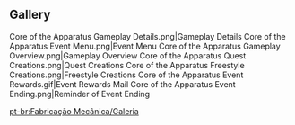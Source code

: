 {{Event Tabs}}
==Gallery==
<gallery>
Core of the Apparatus Gameplay Details.png|Gameplay Details
Core of the Apparatus Event Menu.png|Event Menu
Core of the Apparatus Gameplay Overview.png|Gameplay Overview
Core of the Apparatus Quest Creations.png|Quest Creations
Core of the Apparatus Freestyle Creations.png|Freestyle Creations
Core of the Apparatus Event Rewards.gif|Event Rewards
Mail Core of the Apparatus Event Ending.png|Reminder of Event Ending
</gallery>

[[pt-br:Fabricação Mecânica/Galeria]]